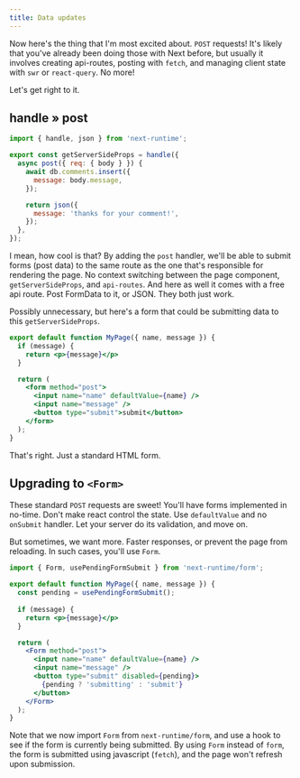 ```yaml
---
title: Data updates
---
```


Now here's the thing that I'm most excited about. `POST` requests! It's likely that you've already been doing those with Next before, but usually it involves creating api-routes, posting with `fetch`, and managing client state with `swr` or `react-query`. No more!

Let's get right to it.

## handle » post

```js
import { handle, json } from 'next-runtime';

export const getServerSideProps = handle({
  async post({ req: { body } }) {
    await db.comments.insert({
      message: body.message,
    });

    return json({
      message: 'thanks for your comment!',
    });
  },
});
```

I mean, how cool is that? By adding the `post` handler, we'll be able to submit forms (post data) to the same route as the one that's responsible for rendering the page. No context switching between the page component, `getServerSideProps`, and `api-routes`. And here as well it comes with a free api route. Post FormData to it, or JSON. They both just work.

Possibly unnecessary, but here's a form that could be submitting data to this `getServerSideProps`.

```jsx
export default function MyPage({ name, message }) {
  if (message) {
    return <p>{message}</p>
  }

  return (
    <form method="post">
      <input name="name" defaultValue={name} />
      <input name="message" />
      <button type="submit">submit</button>
    </form>
  );
}
```

That's right. Just a standard HTML form.

## Upgrading to `<Form>`

These standard `POST` requests are sweet! You'll have forms implemented in no-time. Don't make react control the state. Use `defaultValue` and no `onSubmit` handler. Let your server do its validation, and move on.

But sometimes, we want more. Faster responses, or prevent the page from reloading. In such cases, you'll use `Form`.

```jsx
import { Form, usePendingFormSubmit } from 'next-runtime/form';

export default function MyPage({ name, message }) {
  const pending = usePendingFormSubmit();
  
  if (message) {
    return <p>{message}</p>
  }

  return (
    <Form method="post">
      <input name="name" defaultValue={name} />
      <input name="message" />
      <button type="submit" disabled={pending}>
        {pending ? 'submitting' : 'submit'}
      </button>
    </Form>
  );
}
```

Note that we now import `Form` from `next-runtime/form`, and use a hook to see if the form is currently being submitted. By using `Form` instead of `form`, the form is submitted using javascript (`fetch`), and the page won't refresh upon submission.

